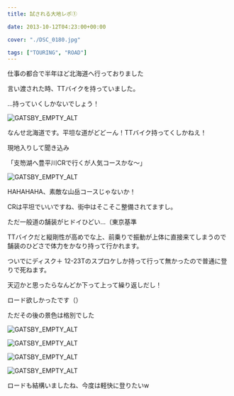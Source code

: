 ---
title: 試される大地レポ①

date: 2013-10-12T04:23:00+00:00

cover: "./DSC_0180.jpg"

tags: ["TOURING", "ROAD"]
---

仕事の都合で半年ほど北海道へ行っておりました

言い渡された時、TTバイクを持っていました。

…持っていくしかないでしょう！

![GATSBY_EMPTY_ALT](./DSC_0180.jpg)

なんせ北海道です。平坦な道がどどーん！TTバイク持ってくしかねえ！

現地入りして聞き込み

「支笏湖へ豊平川CRで行くが人気コースかな～」

![GATSBY_EMPTY_ALT](./1.png)

HAHAHAHA、素敵な山岳コースじゃないか！

CRは平坦でいいですね、街中はそこそこ整備されてますし。

ただ一般道の舗装がヒドイひどい…（東京基準

TTバイクだと縦剛性が高めでな上、前乗りで振動が上体に直接来てしまうので舗装のひどさで体力をかなり持って行かれます。

ついでにディスク＋ 12-23Tのスプロケしか持って行って無かったので普通に登りで死ねます。

天辺かと思ったらなんどか下って上って繰り返しだし！

ロード欲しかったです（）

ただその後の景色は格別でした

![GATSBY_EMPTY_ALT](./DSC_0182.jpg)

![GATSBY_EMPTY_ALT](./DSC_0183.jpg)

![GATSBY_EMPTY_ALT](./DSC_0184.jpg)

![GATSBY_EMPTY_ALT](./DSC_0185.jpg)

ロードも結構いましたね、今度は軽快に登りたいw
